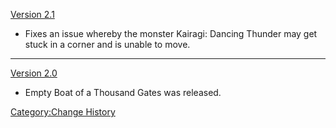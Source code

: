 [[Version 2.1]]
* Fixes an issue whereby the monster Kairagi: Dancing Thunder may get stuck in a corner and is unable to move.
----
[[Version 2.0]]
* Empty Boat of a Thousand Gates was released.
<noinclude>[[Category:Change History]]</noinclude>